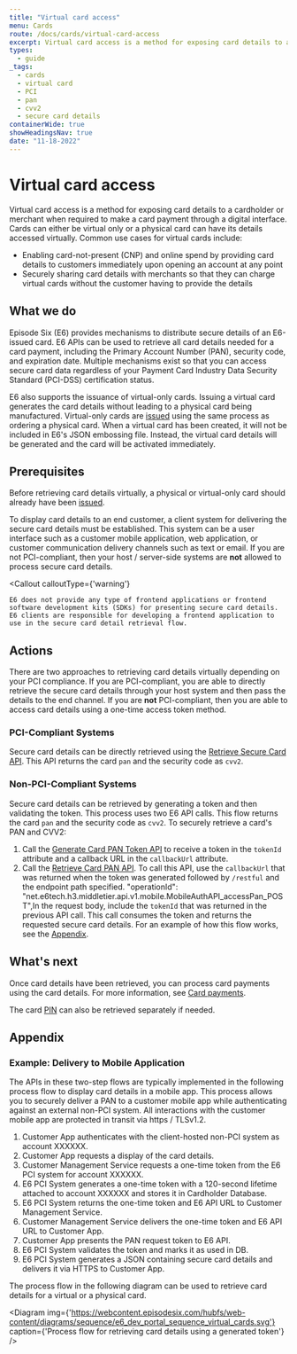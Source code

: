 ```yaml
---
title: "Virtual card access"
menu: Cards
route: /docs/cards/virtual-card-access
excerpt: Virtual card access is a method for exposing card details to a cardholder or merchant when required to make a card payment through a digital interface.
types: 
  - guide
_tags:
  - cards
  - virtual card
  - PCI
  - pan
  - cvv2
  - secure card details
containerWide: true
showHeadingsNav: true
date: "11-18-2022"
---
```



# Virtual card access

Virtual card access is a method for exposing card details to a cardholder or merchant when required to make a card payment through a digital interface. Cards can either be virtual only or a physical card can have its details accessed virtually. Common use cases for virtual cards include:

- Enabling card-not-present (CNP) and online spend by providing card details to customers immediately upon opening an account at any point
- Securely sharing card details with merchants so that they can charge virtual cards without the customer having to provide the details

## What we do

Episode Six (E6) provides mechanisms to distribute secure details of an E6-issued card. E6 APIs can be used to retrieve all card details needed for a card payment, including the Primary Account Number (PAN), security code, and expiration date. Multiple mechanisms exist so that you can access secure card data regardless of your Payment Card Industry Data Security Standard (PCI-DSS) certification status.

E6 also supports the issuance of virtual-only cards. Issuing a virtual card generates the card details without leading to a physical card being manufactured. Virtual-only cards are [issued](/docs/cards/issuance-overview) using the same process as ordering a physical card. When a virtual card has been created, it will not be included in E6's JSON embossing file. Instead, the virtual card details will be generated and the card will be activated immediately.

## Prerequisites

Before retrieving card details virtually, a physical or virtual-only card should already have been [issued](/docs/cards/issuance-overview).

To display card details to an end customer, a client system for delivering the secure card details must be established. This system can be a user interface such as a customer mobile application, web application, or customer communication delivery channels such as text or email. If you are not PCI-compliant, then your host / server-side systems are **not** allowed to process secure card details.

<Callout
    calloutType={'warning'}
>
    E6 does not provide any type of frontend applications or frontend software development kits (SDKs) for presenting secure card details. E6 clients are responsible for developing a frontend application to use in the secure card detail retrieval flow.
</Callout>

## Actions

There are two approaches to retrieving card details virtually depending on your PCI compliance. If you are PCI-compliant, you are able to directly retrieve the secure card details through your host system and then pass the details to the end channel. If you are **not** PCI-compliant, then you are able to access card details using a one-time access token method.

### PCI-Compliant Systems

Secure card details can be directly retrieved using the [Retrieve Secure Card API](/tech-specs/cards/virtual-card-access/api?#operation/net.e6tech.h3.middletier.api.v1.partner.customer.CardAPI_getSecure_GET). This API returns the card `pan` and the security code as `cvv2`.

### Non-PCI-Compliant Systems

Secure card details can be retrieved by generating a token and then validating the token. This process uses two E6 API calls. This flow returns the card `pan` and the security code as `cvv2`. To securely retrieve a card's PAN and CVV2:

1. Call the [Generate Card PAN Token API](/tech-specs/cards/virtual-card-access/api?#operation/net.e6tech.h3.middletier.api.v1.partner.customer.CardAPI_generatePanToken_POST) to receive a token in the `tokenId` attribute and a callback URL in the `callbackUrl` attribute.
2. Call the [Retrieve Card PAN API](/tech-specs/cards/virtual-card-access/api?#operation/net.e6tech.h3.middletier.api.v1.mobile.MobileAuthAPI_accessPan_POST). To call this API, use the `callbackUrl` that was returned when the token was generated followed by `/restful` and the endpoint path specified.
"operationId": "net.e6tech.h3.middletier.api.v1.mobile.MobileAuthAPI_accessPan_POST",In the request body, include the `tokenId` that was returned in the previous API call. This call consumes the token and returns the requested secure card details. For an example of how this flow works, see the  [Appendix](#appendix).

## What's next

Once card details have been retrieved, you can process card payments using the card details. For more information, see [Card payments](/docs/cards/card-payments).

The card [PIN](/docs/cards/pin-management) can also be retrieved separately if needed.

## Appendix

### Example: Delivery to Mobile Application

The APIs in these two-step flows are typically implemented in the following process flow to display card details in a mobile app. This process allows you to securely deliver a PAN to a customer mobile app while authenticating against an external non-PCI system. All interactions with the customer mobile app are protected in transit via https / TLSv1.2.

1. Customer App authenticates with the client-hosted non-PCI system as account XXXXXX.
2. Customer App requests a display of the card details.
3. Customer Management Service requests a one-time token from the E6 PCI system for account XXXXXX.
4. E6 PCI System generates a one-time token with a 120-second lifetime attached to account XXXXXX and stores it in Cardholder Database.
5. E6 PCI System returns the one-time token and E6 API URL to Customer Management Service.
6. Customer Management Service delivers the one-time token and E6 API URL to Customer App.
7. Customer App presents the PAN request token to E6 API.
8. E6 PCI System validates the token and marks it as used in DB.
9. E6 PCI System generates a JSON containing secure card details and delivers it via HTTPS to Customer App.

The process flow in the following diagram can be used to retrieve card details for a virtual or a physical card.

<Diagram
    img={'https://webcontent.episodesix.com/hubfs/web-content/diagrams/sequence/e6_dev_portal_sequence_virtual_cards.svg'}
    caption={'Process flow for retrieving card details using a generated token'}
/>
